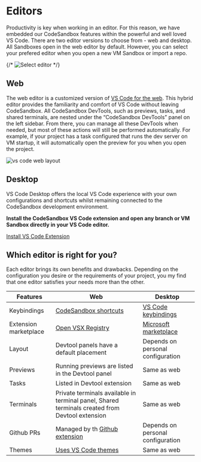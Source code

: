 
# Editors

Productivity is key when working in an editor. For this reason, we have embedded our CodeSandbox features within the powerful and well loved VS Code.
There are two editor versions to choose from - web and desktop. All Sandboxes open in the web editor by default. However, you can select your prefered editor when you open a new VM Sandbox or import a repo.

{/* ![Select editor](../images/editor-select-create.png) */}

## Web

The web editor is a customized version of [VS Code for the web](https://code.visualstudio.com/docs/editor/vscode-web). This hybrid editor provides the familiarity and comfort of VS Code without leaving CodeSandbox.
All CodeSandbox DevTools, such as previews, tasks, and shared terminals, are nested under the “CodeSandbox DevTools” panel on the left sidebar. From there, you can manage all these DevTools when needed, but most of these actions will still be performed automatically. For example, if your project has a task configured that runs the dev server on VM startup, it will automatically open the preview for you when you open the project.

![vs code web layout](../images/vscode-web-overview.png)

## Desktop

VS Code Desktop offers the local VS Code experience with your own configurations and shortcuts whilst remaining connected to the CodeSandbox development environment.

**Install the CodeSandbox VS Code extension and open any branch or VM Sandbox directly in your VS Code editor.**

[Install VS Code Extension](https://marketplace.visualstudio.com/items?itemName=CodeSandbox-io.codesandbox-projects)

## Which editor is right for you?

Each editor brings its own benefits and drawbacks. Depending on the configuration you desire or the requirements of your project, you my find that one editor satisfies your needs more than the other.

| Features              | Web                                                                                                                     | Desktop                                                                          |
| --------------------- | ----------------------------------------------------------------------------------------------------------------------- | -------------------------------------------------------------------------------- |
| Keybindings           | [CodeSandbox shortcuts](web/shortcuts)                                                                                  | [VS Code keybindings](https://code.visualstudio.com/docs/getstarted/keybindings) |
| Extension marketplace | [Open VSX Registry](https://open-vsx.org/)                                                                              | [Microsoft marketplace](https://marketplace.visualstudio.com/vscode)             |
| Layout                | Devtool panels have a default placement                                                                                 | Depends on personal configuration                                                |
| Previews              | Running previews are listed in the Devtool panel                                                                        | Same as web                                                                      |
| Tasks                 | Listed in Devtool extension                                                                                             | Same as web                                                                      |
| Terminals             | Private terminals available in terminal panel, Shared terminals created from Devtool extension                          | Same as web                                                                      |
| Github PRs            | Managed by th [Github extension](https://marketplace.visualstudio.com/items?itemName=GitHub.vscode-pull-request-github) | Depends on personal configuration                                                |
| Themes                | [Uses VS Code themes](https://code.visualstudio.com/docs/getstarted/themes)                                             | Same as web                                                                      |
